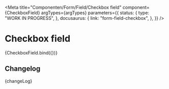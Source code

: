 
<Meta
  title="Componenten/Form/Field/Checkbox field"
  component={CheckboxField}
  argTypes={argTypes}
  parameters={{
    status: {
      type: "WORK IN PROGRESS",
    },
    docusaurus: {
      link: "form-field-checkbox",
    },
  }}
/>

# Checkbox field

<Canvas>
  <Story name="Checkbox field" args={{ ...defaultArgs, helperText: "Helper text" }}>
    {CheckboxField.bind({})}
  </Story>
</Canvas>

<ArgsTable story="Checkbox field" />

## Changelog

<Description>{changeLog}</Description>
